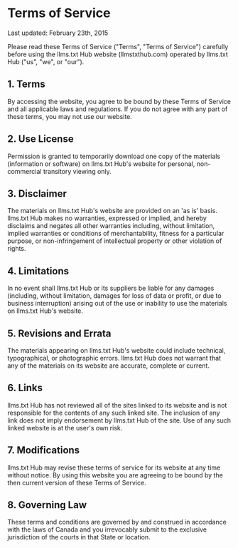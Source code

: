 # Terms of Service

Last updated: February 23th, 2015

Please read these Terms of Service ("Terms", "Terms of Service") carefully before using the llms.txt Hub website (llmstxthub.com) operated by llms.txt Hub ("us", "we", or "our").

## 1. Terms

By accessing the website, you agree to be bound by these Terms of Service and all applicable laws and regulations. If you do not agree with any part of these terms, you may not use our website.

## 2. Use License

Permission is granted to temporarily download one copy of the materials (information or software) on llms.txt Hub's website for personal, non-commercial transitory viewing only.

## 3. Disclaimer

The materials on llms.txt Hub's website are provided on an 'as is' basis. llms.txt Hub makes no warranties, expressed or implied, and hereby disclaims and negates all other warranties including, without limitation, implied warranties or conditions of merchantability, fitness for a particular purpose, or non-infringement of intellectual property or other violation of rights.

## 4. Limitations

In no event shall llms.txt Hub or its suppliers be liable for any damages (including, without limitation, damages for loss of data or profit, or due to business interruption) arising out of the use or inability to use the materials on llms.txt Hub's website.

## 5. Revisions and Errata

The materials appearing on llms.txt Hub's website could include technical, typographical, or photographic errors. llms.txt Hub does not warrant that any of the materials on its website are accurate, complete or current.

## 6. Links

llms.txt Hub has not reviewed all of the sites linked to its website and is not responsible for the contents of any such linked site. The inclusion of any link does not imply endorsement by llms.txt Hub of the site. Use of any such linked website is at the user's own risk.

## 7. Modifications

llms.txt Hub may revise these terms of service for its website at any time without notice. By using this website you are agreeing to be bound by the then current version of these Terms of Service.

## 8. Governing Law

These terms and conditions are governed by and construed in accordance with the laws of Canada and you irrevocably submit to the exclusive jurisdiction of the courts in that State or location.
